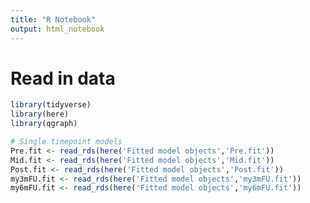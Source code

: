 ```yaml
---
title: "R Notebook"
output: html_notebook
---
```


# Read in data

```r
library(tidyverse)
library(here)
library(qgraph)

# Single timepoint models
Pre.fit <- read_rds(here('Fitted model objects','Pre.fit'))
Mid.fit <- read_rds(here('Fitted model objects','Mid.fit'))
Post.fit <- read_rds(here('Fitted model objects','Post.fit'))
my3mFU.fit <- read_rds(here('Fitted model objects','my3mFU.fit'))
my6mFU.fit <- read_rds(here('Fitted model objects','my6mFU.fit'))

```


